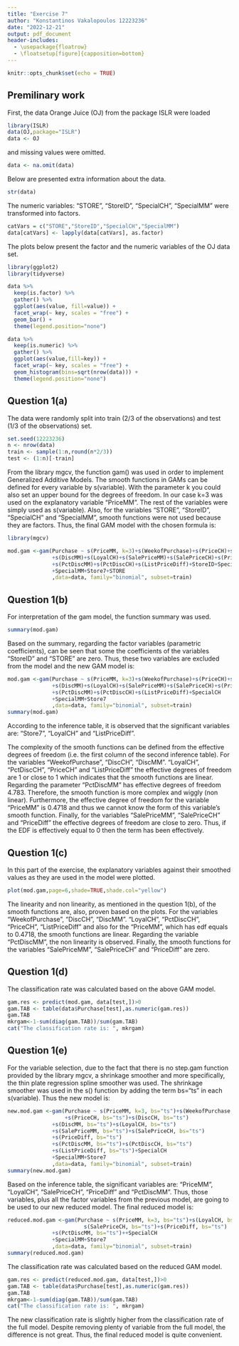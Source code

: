 ---
title: "Exercise 7"
author: "Konstantinos Vakalopoulos 12223236"
date: "2022-12-21"
output: pdf_document
header-includes:
  - \usepackage{floatrow}
  - \floatsetup[figure]{capposition=bottom}
---

```{r setup, include=FALSE}
knitr::opts_chunk$set(echo = TRUE)
```

## Premilinary work

First, the data Orange Juice (OJ) from the package ISLR were loaded

```{r, eval = TRUE}
library(ISLR)
data(OJ,package="ISLR")
data <- OJ
```
and missing values were omitted.

```{r, eval = TRUE}
data <- na.omit(data)
```

Below are presented extra information about the data.

```{r, eval = TRUE}
str(data)
```

The numeric variables: "STORE", "StoreID", "SpecialCH", "SpecialMM" were transformed into factors. 
```{r, eval = TRUE}
catVars = c("STORE","StoreID","SpecialCH","SpecialMM")
data[catVars] <- lapply(data[catVars], as.factor)
```

The plots below present the factor and the numeric variables of the OJ data set.

```{r results='hide', message=FALSE, warning=FALSE}
library(ggplot2)
library(tidyverse)
```

```{r, eval = TRUE, fig.width=6,fig.height=4, fig.align="center", fig.cap="Factor variables", fig.pos="H",warning=FALSE}
data %>%
  keep(is.factor) %>% 
  gather() %>% 
  ggplot(aes(value, fill=value)) +
  facet_wrap(~ key, scales = "free") +
  geom_bar() +
  theme(legend.position="none")
```

```{r, eval = TRUE, fig.width=7,fig.height=5, fig.align="center", fig.cap="Numeric variables", fig.pos="H",warning=FALSE}
data %>%
  keep(is.numeric) %>% 
  gather() %>% 
  ggplot(aes(value,fill=key)) +
  facet_wrap(~ key, scales = "free") +
  geom_histogram(bins=sqrt(nrow(data))) +
  theme(legend.position="none")
```


## Question 1(a)

The data were randomly split into train (2/3 of the observations) and test (1/3 of the observations) set. 

```{r, eval = TRUE}
set.seed(12223236)
n <- nrow(data)
train <- sample(1:n,round(n*2/3))
test <- (1:n)[-train]
```


From the library mgcv, the function gam() was used in order to implement Generalized Additive Models. The smooth functions in GAMs can be defined for every variable by s(variable). With the parameter k you could also set an upper bound for the degrees of freedom. In our case k=3 was used on the explanatory variable "PriceMM". The rest of the variables were simply used as s(variable). Also, for the variables "STORE", "StoreID", "SpecialCH" and "SpecialMM", smooth functions were not used because they are factors. Thus, the final GAM model with the chosen formula is:

```{r results='hide', message=FALSE, warning=FALSE}
library(mgcv)
```

```{r, eval = TRUE}
mod.gam <-gam(Purchase ~ s(PriceMM, k=3)+s(WeekofPurchase)+s(PriceCH)+s(DiscCH)
              +s(DiscMM)+s(LoyalCH)+s(SalePriceMM)+s(SalePriceCH)+s(PriceDiff)
              +s(PctDiscMM)+s(PctDiscCH)+s(ListPriceDiff)+StoreID+SpecialCH
              +SpecialMM+Store7+STORE
              ,data=data, family="binomial", subset=train)
```

## Question 1(b)

For interpretation of the gam model, the function summary was used.

```{r, eval = TRUE}
summary(mod.gam)
```
Based on the summary, regarding the factor variables (parametric coefficients), can be seen that some the coefficients of the variables "StoreID" and "STORE" are zero. Thus, these two variables are excluded from the model and the new GAM model is:

```{r, eval = TRUE}
mod.gam <-gam(Purchase ~ s(PriceMM, k=3)+s(WeekofPurchase)+s(PriceCH)+s(DiscCH)
              +s(DiscMM)+s(LoyalCH)+s(SalePriceMM)+s(SalePriceCH)+s(PriceDiff)
              +s(PctDiscMM)+s(PctDiscCH)+s(ListPriceDiff)+SpecialCH
              +SpecialMM+Store7
              ,data=data, family="binomial", subset=train)
summary(mod.gam)
```
According to the inference table, it is observed that the significant variables are: "Store7", "LoyalCH" and "ListPriceDiff".

The complexity of the smooth functions can be defined from the effective degrees of freedom (i.e. the first column of the second inference table). For the variables "WeekofPurchase", "DiscCH", "DiscMM". "LoyalCH", "PctDiscCH", "PriceCH" and "ListPriceDiff" the effective degrees of freedom are 1 or close to 1 which indicates that the smooth functions are linear. Regarding the parameter "PctDiscMM" has effective degrees of freedom 4.783. Therefore, the smooth function is more complex and wiggly (non linear). Furthermore, the effective degree of freedom for the variable "PriceMM" is 0.4718 and thus we cannot know the form of this variable's smooth function. Finally, for the variables "SalePriceMM", "SalePriceCH" and "PriceDiff" the effective degrees of freedom are close to zero. Thus, if the EDF is effectively equal to 0 then the term has been effectively.


## Question 1(c)

In this part of the exercise, the explanatory variables against their smoothed values as they are used in the model were plotted.

```{r, eval = TRUE, fig.width=7,fig.height=4, fig.align="center", fig.cap="Explanatoty variables and Smoothed values", fig.pos="H",warning=FALSE}
plot(mod.gam,page=6,shade=TRUE,shade.col="yellow")
```

The linearity and non linearity, as mentioned in the question 1(b), of the smooth functions are, also, proven based on the plots. For the variables "WeekofPurchase", "DiscCH", "DiscMM". "LoyalCH", "PctDiscCH", "PriceCH", "ListPriceDiff" and also for the "PriceMM", which has edf equals to 0.4718, the smooth functions are linear. Regarding the variable "PctDiscMM", the non linearity is observed. Finally, the smooth functions for the variables "SalePriceMM", "SalePriceCH" and "PriceDiff" are zero.

## Question 1(d)

The classification rate was calculated based on the above GAM model.

```{r, eval = TRUE}
gam.res <- predict(mod.gam, data[test,])>0
gam.TAB <- table(data$Purchase[test],as.numeric(gam.res))
gam.TAB
mkrgam<-1-sum(diag(gam.TAB))/sum(gam.TAB)
cat("The classification rate is: ", mkrgam)
```


## Question 1(e)

For the variable selection, due to the fact that there is no step.gam function provided by the library mgcv, a shrinkage smoother and more specifically, the thin plate regression spline smoother was used. The shrinkage smoother was used in the s() function by adding the term bs="ts" in each s(variable). Thus the new model is:

```{r, eval = TRUE}
new.mod.gam <-gam(Purchase ~ s(PriceMM, k=3, bs="ts")+s(WeekofPurchase, bs="ts")
                  +s(PriceCH, bs="ts")+s(DiscCH, bs="ts")
              +s(DiscMM, bs="ts")+s(LoyalCH, bs="ts")
              +s(SalePriceMM, bs="ts")+s(SalePriceCH, bs="ts")
              +s(PriceDiff, bs="ts")
              +s(PctDiscMM, bs="ts")+s(PctDiscCH, bs="ts")
              +s(ListPriceDiff, bs="ts")+SpecialCH
              +SpecialMM+Store7
              ,data=data, family="binomial", subset=train)
summary(new.mod.gam)
```
Based on the inference table, the significant variables are: "PriceMM", "LoyalCH", "SalePriceCH", "PriceDiff" and "PctDiscMM". Thus, those variables, plus all the factor variables from the previous model, are going to be used to our new reduced model. The final reduced model is:

```{r, eval = TRUE}
reduced.mod.gam <-gam(Purchase ~ s(PriceMM, k=3, bs="ts")+s(LoyalCH, bs="ts")+
                        s(SalePriceCH, bs="ts")+s(PriceDiff, bs="ts")
              +s(PctDiscMM, bs="ts")++SpecialCH
              +SpecialMM+Store7
              ,data=data, family="binomial", subset=train)
summary(reduced.mod.gam)
```

The classification rate was calculated based on the reduced GAM model.

```{r, eval = TRUE}
gam.res <- predict(reduced.mod.gam, data[test,])>0
gam.TAB <- table(data$Purchase[test],as.numeric(gam.res))
gam.TAB
mkrgam<-1-sum(diag(gam.TAB))/sum(gam.TAB)
cat("The classification rate is: ", mkrgam)
```

The new classification rate is slightly higher from the classification rate of the full model. Despite removing plenty of variable from the full model, the difference is not great. Thus, the final reduced model is quite convenient.






